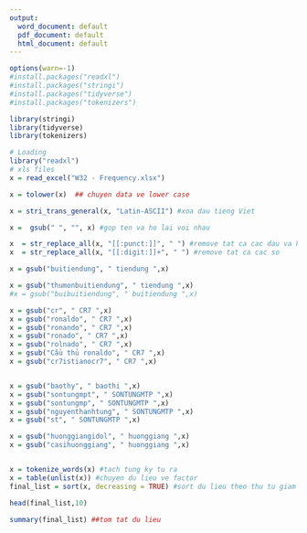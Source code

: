 ```yaml
---
output:
  word_document: default
  pdf_document: default
  html_document: default
---
```

```r
options(warn=-1)
#install.packages("readxl")
#install.packages("stringi")
#install.packages("tidyverse")
#install.packages("tokenizers")

library(stringi)
library(tidyverse)
library(tokenizers)

# Loading
library("readxl")
# xls files
x = read_excel("W32 - Frequency.xlsx")
```



```r
x = tolower(x)  ## chuyen data ve lower case
```


```r
x = stri_trans_general(x, "Latin-ASCII") #xoa dau tieng Viet

```


```r
x =  gsub(" ", "", x) #gop ten va ho lai voi nhau
```


```r
x  = str_replace_all(x, "[[:punct:]]", " ") #remove tat ca cac dau va ky tu dac biet
x  = str_replace_all(x, "[[:digit:]]+", " ") #remove tat ca cac so
```


```r
x = gsub("buitiendung", " tiendung ",x) 

x = gsub("thumonbuitiendung", " tiendung ",x) 
#x = gsub("buibuitiendung", " buitiendung ",x)

x = gsub("cr", " CR7 ",x) 
x = gsub("ronaldo", " CR7 ",x) 
x = gsub("ronando", " CR7 ",x) 
x = gsub("ronado", " CR7 ",x)  
x = gsub("rolnado", " CR7 ",x)
x = gsub("Cầu thủ ronaldo", " CR7 ",x)
x = gsub("cr7istianocr7", " CR7 ",x)


x = gsub("baothy", " baothi ",x) 
x = gsub("sontungmpt", " SONTUNGMTP ",x)
x = gsub("sontungmp", " SONTUNGMTP ",x) 
x = gsub("nguyenthanhtung", " SONTUNGMTP ",x) 
x = gsub("st", " SONTUNGMTP ",x) 

x = gsub("huonggiangidol", " huonggiang ",x) 
x = gsub("casihuonggiang", " huonggiang ",x) 



```


```r
x = tokenize_words(x) #tach tung ky tu ra 
x = table(unlist(x)) #chuyen du lieu ve factor
final_list = sort(x, decreasing = TRUE) #sort du lieu theo thu tu giam dan

head(final_list,10)

summary(final_list) ##tom tat du lieu
```



